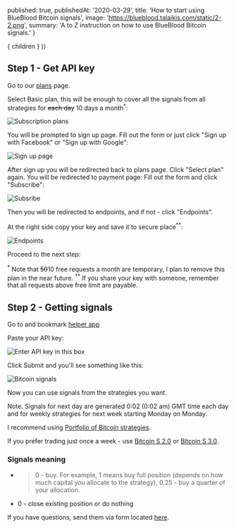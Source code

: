 

  published: true,
  publishedAt: '2020-03-29',
  title: 'How to start using BlueBlood Bitcoin signals',
  image: 'https://blueblood.talaikis.com/static/2-2.png',
  summary: 'A to Z instruction on how to use BlueBlood Bitcoin signals.'
}

  <BlogPost path={router.pathname} meta={meta}>
    { children }
  </BlogPost>
))

## Step 1 - Get API key

Go to our [plans](https://rapidapi.com/talaikis.tadas/api/blueblood-bitcoin-trading-signals/pricing) page.

Select Basic plan, this will be enough to cover all the signals from all strategies for ~~each day~~ 10 days a month<sup>*</sup>:

![Subscription plans](/static/1-1.png "Subscription plans")

You will be prompted to sign up page. Fill out the form or just click "Sign up with Facebook" or "Sign up with Google":

![Sign up page](/static/1-2.png "Sign up page")

After sign up you will be redirected back to plans page. Click "Select plan" again. You will be redirected to payment page: Fill out the form and click "Subscribe":

![Subsribe](/static/1-4.png "Subsribe")

Then you will be redirected to endpoints, and if not - click "Endpoints".

At the right side copy your key and save it to secure place<sup>**</sup>:

![Endpoints](/static/1-3.png "Endpoints")

Proceed to the next step:

<sup>*</sup> Note that ~~50~~10 free requests a month are temporary, I plan to remove this plan in the near future.
<sup>**</sup> If you share your key with someone, remember that all requests above free limit are payable.

## Step 2 - Getting signals

Go to and bookmark [helper app](https://bitcoin.talaikis.com/)

Paste your API key:

![Enter API key in this box](/static/2-1.png "Enter API key in this box")

Click Submit and you'll see something like this:

![Bitcoin signals](/static/2-2.png "Bitcoin signals")

Now you can use signals from the strategies you want.

Note. Signals for next day are generated 0:02 (0:02 am) GMT time each day and for weekly strategies for next week starting Monday on Monday.

I recommend using [Portfolio of Bitcoin strategies](https://blueblood.talaikis.com/bitcoin-idx-trading-strategy).

If you prefer trading just once a week - use [Bitcoin S 2.0](https://blueblood.talaikis.com/bitcoin-s-2-trading-strategy) or [Bitcoin S 3.0](https://blueblood.talaikis.com/bitcoin-s-3-trading-strategy).

### Signals meaning

- > 0 - buy. For example, 1 means buy full position (depends on how much capital you allocate to the strategy), 0.25 - buy a quarter of your allocation.
- 0 - close existing position or do nothing

If you have questions, send them via form located [here](https://talaikis.com).
